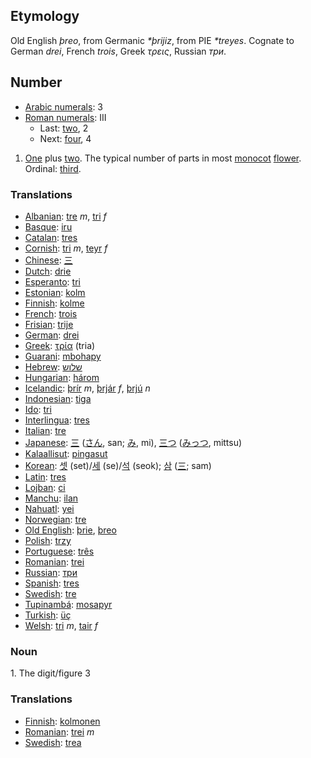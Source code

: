 == Etymology ==
Old English ''þreo'', from Germanic ''*þrijiz'', from PIE ''*treyes''. Cognate to German ''drei'', French ''trois'', Greek ''τρεις'', Russian ''три''.

== Number ==
*[[w:Arabic Numerals|Arabic numerals]]: 3
*[[w:Roman numerals|Roman numerals]]: III
**Last: [[two]], 2
**Next: [[four]], 4

# [[One]] plus [[two]]. The typical number of parts in most [[monocot]] [[flower]]. Ordinal: [[third]].

=== Translations ===
*[[Albanian]]: [[tre]] ''m'', [[tri]] ''f''
*[[Basque]]: [[iru]]
*[[Catalan]]: [[tres]]
*[[Cornish]]: [[tri]] ''m'', [[teyr]] ''f''
*[[Chinese]]: [[三]]
*[[Dutch]]: [[drie]]
*[[Esperanto]]: [[tri]]
*[[Estonian]]: [[kolm]]
*[[Finnish]]: [[kolme]]
*[[French]]: [[trois]]
*[[Frisian]]: [[trije]]
*[[German]]: [[drei]]
*[[Greek]]: [[τρία]] (tria)
*[[Guarani]]: [[mbohapy]]
*[[Hebrew]]: [[שלוש]]
*[[Hungarian]]: [[három]]
*[[Icelandic]]: [[þrír]] ''m'', [[þrjár]] ''f'', [[þrjú]] ''n''
*[[Indonesian]]: [[tiga]]
*[[Ido]]: [[tri]]
*[[Interlingua]]: [[tres]]
*[[Italian]]: [[tre]]
*[[Japanese]]: [[三]] ([[さん]], san; [[み]], mi), [[三つ]] ([[みっつ]], mittsu)
*[[Kalaallisut]]: [[pingasut]]
*[[Korean]]: [[셋]] (set)/[[세]] (se)/[[석]] (seok); [[삼]] ([[三]]; sam)
*[[Latin]]: [[tres]]
*[[Lojban]]: [[ci]]
*[[Manchu]]: [[ilan]]
*[[Nahuatl]]: [[yei]]
*[[Norwegian]]: [[tre]]
*[[Old English]]: [[þrie]], [[þreo]]
*[[Polish]]: [[trzy]]
*[[Portuguese]]: [[três]]
*[[Romanian]]: [[trei]]
*[[Russian]]: [[три]]
*[[Spanish]]: [[tres]]
*[[Swedish]]: [[tre]]
*[[Tupinambá]]: [[mosapyr]]
*[[Turkish]]: [[üç]]
*[[Welsh]]: [[tri]] ''m'', [[tair]] ''f''

=== Noun ===

1. The digit/figure 3

=== Translations ===
*[[Finnish]]: [[kolmonen]]
*[[Romanian]]: [[trei]] ''m''
*[[Swedish]]: [[trea]]